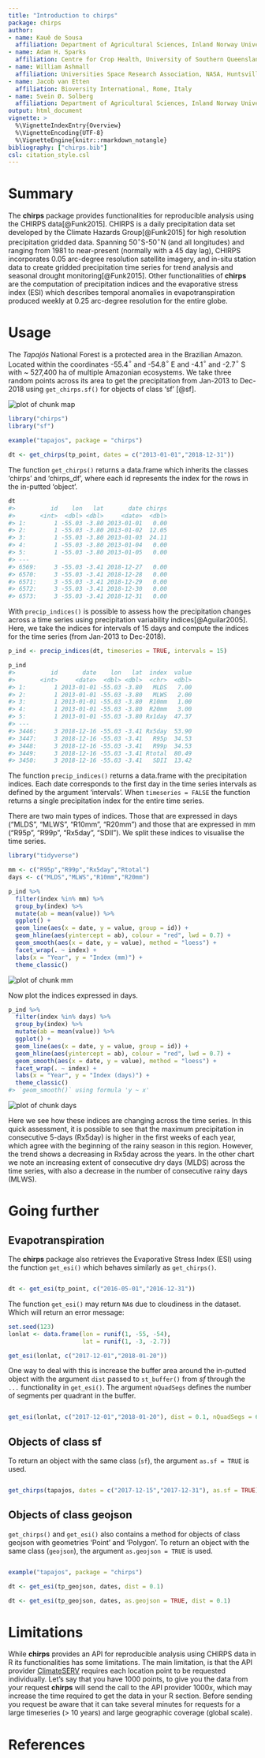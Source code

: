 ```yaml
---
title: "Introduction to chirps"
package: chirps
author:
- name: Kauê de Sousa
  affiliation: Department of Agricultural Sciences, Inland Norway University, Hamar, Norway; Bioversity International, Rome, Italy
- name: Adam H. Sparks 
  affiliation: Centre for Crop Health, University of Southern Queensland, Toowoomba, Australia
- name: William Ashmall 
  affiliation: Universities Space Research Association, NASA, Huntsville, USA
- name: Jacob van Etten 
  affiliation: Bioversity International, Rome, Italy
- name: Svein Ø. Solberg 
  affiliation: Department of Agricultural Sciences, Inland Norway University, Hamar, Norway
output: html_document
vignette: >
  %\VignetteIndexEntry{Overview}
  %\VignetteEncoding{UTF-8}
  %\VignetteEngine{knitr::rmarkdown_notangle}
bibliography: ["chirps.bib"]
csl: citation_style.csl
---
```




# Summary

The **chirps** package provides functionalities for reproducible analysis using the CHIRPS data[@Funk2015]. CHIRPS is a daily precipitation data set developed by the Climate Hazards Group[@Funk2015] for high resolution precipitation gridded data. Spanning 50$^{\circ}$S-50$^{\circ}$N (and all longitudes) and ranging from 1981 to near-present (normally with a 45 day lag), CHIRPS incorporates 0.05 arc-degree resolution satellite imagery, and in-situ station data to create gridded precipitation time series for trend analysis and seasonal drought monitoring[@Funk2015]. Other functionalities of **chirps** are the computation of precipitation indices and the evaporative stress index (ESI) which describes temporal anomalies in evapotranspiration produced weekly at 0.25 arc-degree resolution for the entire globe.

# Usage

The *Tapajós* National Forest is a protected area in the Brazilian Amazon. Located within the coordinates -55.4$^{\circ}$ and -54.8$^{\circ}$ E and -4.1$^{\circ}$ and -2.7$^{\circ}$ S with ~ 527,400 ha of multiple Amazonian ecosystems. We take three random points across its area to get the precipitation from Jan-2013 to Dec-2018 using `get_chirps.sf()` for objects of class 'sf' [@sf].

<img src="map.png" title="plot of chunk map" alt="plot of chunk map" style="display: block; margin: auto;" />





```r
library("chirps")
library("sf")

example("tapajos", package = "chirps")

dt <- get_chirps(tp_point, dates = c("2013-01-01","2018-12-31"))
```


The function `get_chirps()` returns a data.frame which inherits the classes 'chirps' and 'chirps_df', where each id represents the index for the rows in the in-putted 'object'. 


```r
dt
#>          id    lon   lat       date chirps
#>       <int>  <dbl> <dbl>     <date>  <dbl>
#> 1:        1 -55.03 -3.80 2013-01-01   0.00
#> 2:        1 -55.03 -3.80 2013-01-02  12.05
#> 3:        1 -55.03 -3.80 2013-01-03  24.11
#> 4:        1 -55.03 -3.80 2013-01-04   0.00
#> 5:        1 -55.03 -3.80 2013-01-05   0.00
#> ---                                       
#> 6569:     3 -55.03 -3.41 2018-12-27   0.00
#> 6570:     3 -55.03 -3.41 2018-12-28   0.00
#> 6571:     3 -55.03 -3.41 2018-12-29   0.00
#> 6572:     3 -55.03 -3.41 2018-12-30   0.00
#> 6573:     3 -55.03 -3.41 2018-12-31   0.00
```

With `precip_indices()` is possible to assess how the precipitation changes across a time series using precipitation variability indices[@Aguilar2005]. Here, we take the indices for intervals of 15 days and compute the indices for the time series (from Jan-2013 to Dec-2018).


```r
p_ind <- precip_indices(dt, timeseries = TRUE, intervals = 15)

p_ind
#>          id       date    lon   lat  index  value
#>       <int>     <date>  <dbl> <dbl>  <chr>  <dbl>
#> 1:        1 2013-01-01 -55.03 -3.80   MLDS   7.00
#> 2:        1 2013-01-01 -55.03 -3.80   MLWS   2.00
#> 3:        1 2013-01-01 -55.03 -3.80  R10mm   1.00
#> 4:        1 2013-01-01 -55.03 -3.80  R20mm   3.00
#> 5:        1 2013-01-01 -55.03 -3.80 Rx1day  47.37
#> ---                                              
#> 3446:     3 2018-12-16 -55.03 -3.41 Rx5day  53.90
#> 3447:     3 2018-12-16 -55.03 -3.41   R95p  34.53
#> 3448:     3 2018-12-16 -55.03 -3.41   R99p  34.53
#> 3449:     3 2018-12-16 -55.03 -3.41 Rtotal  80.49
#> 3450:     3 2018-12-16 -55.03 -3.41   SDII  13.42
```

The function `precip_indices()` returns a data.frame with the precipitation indices. Each date corresponds to the first day in the time series intervals as defined by the argument 'intervals'. When `timeseries = FALSE` the function returns a single precipitation index for the entire time series.

There are two main types of indices. Those that are expressed in days ("MLDS", "MLWS", "R10mm", "R20mm") and those that are expressed in mm ("R95p", "R99p", "Rx5day", "SDII"). We split these indices to visualise the time series.



```r
library("tidyverse")

mm <- c("R95p","R99p","Rx5day","Rtotal")
days <- c("MLDS","MLWS","R10mm","R20mm")

p_ind %>% 
  filter(index %in% mm) %>% 
  group_by(index) %>% 
  mutate(ab = mean(value)) %>% 
  ggplot() +
  geom_line(aes(x = date, y = value, group = id)) + 
  geom_hline(aes(yintercept = ab), colour = "red", lwd = 0.7) +
  geom_smooth(aes(x = date, y = value), method = "loess") +
  facet_wrap(. ~ index) +
  labs(x = "Year", y = "Index (mm)") +
  theme_classic()
```

<img src="mm-1.png" title="plot of chunk mm" alt="plot of chunk mm" style="display: block; margin: auto;" />


Now plot the indices expressed in days.


```r
p_ind %>% 
  filter(index %in% days) %>% 
  group_by(index) %>% 
  mutate(ab = mean(value)) %>% 
  ggplot() +
  geom_line(aes(x = date, y = value, group = id)) + 
  geom_hline(aes(yintercept = ab), colour = "red", lwd = 0.7) + 
  geom_smooth(aes(x = date, y = value), method = "loess") +
  facet_wrap(. ~ index) +
  labs(x = "Year", y = "Index (days)") +
  theme_classic()
#> `geom_smooth()` using formula 'y ~ x'
```

<img src="days-1.png" title="plot of chunk days" alt="plot of chunk days" style="display: block; margin: auto;" />

Here we see how these indices are changing across the time series. In this quick assessment, it is possible to see that the maximum precipitation in consecutive 5-days (Rx5day) is higher in the first weeks of each year, which agree with the beginning of the rainy season in this region. However, the trend shows a decreasing in Rx5day across the years. In the other chart we note an increasing extent of consecutive dry days (MLDS) across the time series, with also a decrease in the number of consecutive rainy days (MLWS).  

# Going further

## Evapotranspiration 

The **chirps** package also retrieves the Evaporative Stress Index (ESI) using the function `get_esi()` which behaves similarly as `get_chirps()`. 


```r

dt <- get_esi(tp_point, c("2016-05-01","2016-12-31"))

```

The function `get_esi()` may return `NA`s due to cloudiness in the dataset. Which will return an error message:


```r
set.seed(123)
lonlat <- data.frame(lon = runif(1, -55, -54),
                     lat = runif(1, -3, -2.7))

get_esi(lonlat, c("2017-12-01","2018-01-20"))

```

One way to deal with this is increase the buffer area around the in-putted object with the argument `dist` passed to `st_buffer()` from *sf* through the `...` functionality in `get_esi()`. The argument `nQuadSegs` defines the number of segments per quadrant in the buffer.  


```r

get_esi(lonlat, c("2017-12-01","2018-01-20"), dist = 0.1, nQuadSegs = 6)

```

## Objects of class sf

To return an object with the same class (`sf`), the argument `as.sf = TRUE` is used.



```r

get_chirps(tapajos, dates = c("2017-12-15","2017-12-31"), as.sf = TRUE)

```
## Objects of class geojson

`get_chirps()` and `get_esi()` also contains a method for objects of class geojson with geometries 'Point' and 'Polygon'. To return an object with the same class (`geojson`), the argument `as.geojson = TRUE` is used.



```r

example("tapajos", package = "chirps")

dt <- get_esi(tp_geojson, dates, dist = 0.1)

dt <- get_esi(tp_geojson, dates, as.geojson = TRUE, dist = 0.1)

```

# Limitations

While **chirps** provides an API for reproducible analysis using CHIRPS data in R its functionalities has some limitations. The main limitation, is that the API provider [ClimateSERV](https://climateserv.servirglobal.net/) requires each location point to be requested individually. Let's say that you have 1000 points, to give you the data from your request **chirps** will send the call to the API provider 1000x, which may increase the time required to get the data in your R section. Before sending you request be aware that it can take several minutes for requests for a large timeseries (> 10 years) and large geographic coverage (global scale). 

# References





